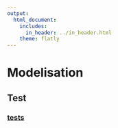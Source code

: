 ```yaml
---
output:
  html_document:
    includes:
      in_header: ../in_header.html
    theme: flatly
---
```


# Modelisation
## Test
### <a href="modelisation.html"> tests </a>
